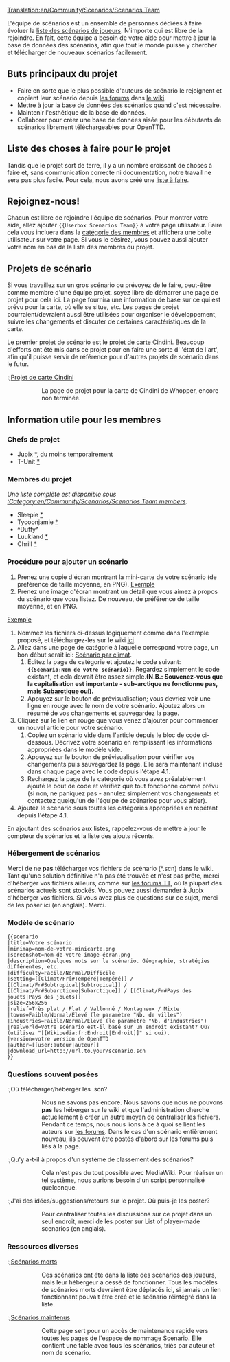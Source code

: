 [[Translation:en/Community/Scenarios/Scenarios Team]]

L'équipe de scénarios est un ensemble de personnes dédiées à faire évoluer la [[fr/Community/Scenarios/Main Page|liste des scénarios de joueurs]]. N'importe qui est libre de la rejoindre. En fait, cette équipe a besoin de votre aide pour mettre à jour la base de données des scénarios, afin que tout le monde puisse y chercher et télécharger de nouveaux scénarios facilement.

==Buts principaux du projet==

* Faire en sorte que le plus possible d'auteurs de scénario le rejoignent et copient leur scénario depuis [http://www.tt-forums.net/viewforum.php?f=60 les forums] dans [[fr/Community/Scenarios/Main Page|le wiki]].
* Mettre à jour la base de données des scénarios quand c'est nécessaire.
* Maintenir l'esthétique de la base de données.
* Collaborer pour créer une base de données aisée pour les débutants de scénarios librement téléchargeables pour OpenTTD.

== Liste des choses à faire pour le projet ==
Tandis que le projet sort de terre, il y a un nombre croissant de choses à faire et, sans communication correcte ni documentation, notre travail ne sera pas plus facile. Pour cela, nous avons créé une [[fr/Archive/Community/Liste à faire de l'équipe de scénarios|liste à faire]].

==Rejoignez-nous!==

Chacun est libre de rejoindre l'équipe de scénarios. Pour montrer votre aide, allez ajouter <code><nowiki>{{Userbox Scenarios Team}}</nowiki></code> à votre page utilisateur. Faire cela vous incluera dans la [[:Category:en/Community/Scenarios/Scenarios Team members|catégorie des membres]] et affichera une boîte utilisateur sur votre page. Si vous le désirez, vous pouvez aussi ajouter votre nom en bas de la liste des membres du projet.

==Projets de scénario==

Si vous travaillez sur un gros scénario ou prévoyez de le faire, peut-être comme membre d'une équipe projet, soyez libre de démarrer une page de projet pour cela ici. La page fournira une information de base sur ce qui est prévu pour la carte, où elle se situe, etc. Les pages de projet pourraient/devraient aussi être utilisées pour organiser le développement, suivre les changements et discuter de certaines caractéristiques de la carte.

Le premier projet de scénario est le [[fr/Community/Scenarios/Projet de carte Cindini|projet de carte Cindini]]. Beaucoup d'efforts ont été mis dans ce projet pour en faire une sorte d' 'état de l'art', afin qu'il puisse servir de référence pour d'autres projets de scénario dans le futur.

:;[[fr/Community/Scenarios/Projet de carte Cindini|Projet de carte Cindini]]
::La page de projet pour la carte de Cindini de Whopper, encore non terminée.

==Information utile pour les membres==

===Chefs de projet===

* Jupix [http://www.tt-forums.net/profile.php?mode=viewprofile&u=6127 *], du moins temporairement
* T-Unit [http://www.tt-forums.net/profile.php?mode=viewprofile&u=16437 *]

===Membres du projet===

''Une liste complète est disponible sous [[:Category:en/Community/Scenarios/Scenarios Team members]].''

*Sleepie [http://www.tt-forums.net/profile.php?mode=viewprofile&u=15521 *]
*Tycoonjamie [http://www.tt-forums.net/profile.php?mode=viewprofile&u=11355 *]
*^Duffy^
*Luukland [http://www.tt-forums.net/profile.php?mode=viewprofile&u=18632 *]
*Chrill [http://www.tt-forums.net/memberlist.php?mode=viewprofile&u=5436 * ]

===Procédure pour ajouter un scénario===

# Prenez une copie d'écran montrant la mini-carte de votre scénario (de préférence de taille moyenne, en PNG). [[:File:en/Community/Scenarios/Scn-echo-minimap.png|Exemple]]
# Prenez une image d'écran montrant un détail que vous aimez à propos du scénario que vous listez. De nouveau, de préférence de taille moyenne, et en PNG.
[[:File:en/Community/Scenarios/Scn-echo-screenshot.png|Exemple]]
# Nommez les fichiers ci-dessus logiquement comme dans l'exemple proposé, et téléchargez-les sur le wiki [[Special:Upload|ici]].
# Allez dans une page de catégorie à laquelle correspond votre page, un bon début serait ici: [[fr/Community/Scenarios/Climate/Main Page|Scénario par climat]].
## Éditez la page de catégorie et ajoutez le code suivant: '''<code><nowiki>{{Scenario:Nom de votre scénario}}</nowiki></code>'''. Regardez simplement le code existant, et cela devrait être assez simple.'''(N.B.: Souvenez-vous que la capitalisation est importante - <nowiki>sub-arctique</nowiki> ne fonctionne pas, mais [[fr/Manual/Climat#subarctique|Subarctique]] oui).'''
## Appuyez sur le bouton de prévisualisation; vous devriez voir une ligne en rouge avec le nom de votre scénario. Ajoutez alors un résumé de vos changements et sauvegardez la page.
# Cliquez sur le lien en rouge que vous venez d'ajouter pour commencer un nouvel article pour votre scénario.
## Copiez un scénario vide dans l'article depuis le bloc de code ci-dessous. Décrivez votre scénario en remplissant les informations appropriées dans le modèle vide.
## Appuyez sur le bouton de prévisualisation pour vérifier vos changements puis sauvegardez la page. Elle sera maintenant incluse dans chaque page avec le code depuis l'étape 4.1.
## Rechargez la page de la catégorie où vous avez préalablement ajouté le bout de code et vérifiez que tout fonctionne comme prévu (si non, ne paniquez pas - annulez simplement vos changements et contactez quelqu'un de l'équipe de scénarios pour vous aider).
# Ajoutez le scénario sous toutes les catégories appropriées en répétant depuis l'étape 4.1.

En ajoutant des scénarios aux listes, rappelez-vous de mettre à jour le compteur de scénarios et la liste des ajouts récents.

===Hébergement de scénarios===
Merci de ne '''pas''' télécharger vos fichiers de scénario (*.scn) dans le wiki. Tant qu'une solution définitive n'a pas été trouvée et n'est pas prête, merci d'héberger vos fichiers ailleurs, comme sur [http://www.tt-forums.net/viewforum.php?f=60 les forums TT], où la plupart des scénarios actuels sont stockés. Vous pouvez aussi demander à Jupix d'héberger vos fichiers. Si vous avez plus de questions sur ce sujet, merci de les poser ici (en anglais).
Merci.

===Modèle de scénario===

<pre>
{{scenario
|title=Votre scénario
|minimap=nom-de-votre-minicarte.png
|screenshot=nom-de-votre-image-écran.png
|description=Quelques mots sur le scénario. Géographie, stratégies différentes, etc.
|difficulty=Facile/Normal/Difficile
|setting=[[Climat/Fr[#Tempéré|Tempéré]] / [[Climat/Fr#Subtropical|Subtropical]] / [[Climat/Fr#Subarctique|Subarctique]] / [[Climat/Fr#Pays des jouets|Pays des jouets]]
|size=256x256
|relief=Très plat / Plat / Vallonné / Montagneux / Mixte
|towns=Faible/Normal/Élevé (le paramètre "Nb. de villes")
|industries=Faible/Normal/Élevé (le paramètre "Nb. d'industries")
|realworld=Votre scénario est-il basé sur un endroit existant? Où? (utilisez "[[Wikipedia:fr:Endroit|Endroit]]" si oui).
|version=votre version de OpenTTD
|author=[[user:auteur|auteur]]
|download_url=http://url.to.your/scenario.scn
}}
</pre>

===Questions souvent posées===

:;Où télécharger/héberger les .scn?
::Nous ne savons pas encore. Nous savons que nous ne pouvons '''pas''' les héberger sur le wiki et que l'administration cherche actuellement à créer un autre moyen de centraliser les fichiers. Pendant ce temps, nous nous lions à ce à quoi se lient les auteurs sur [http://www.tt-forums.net/viewforum.php?f=60 les forums]. Dans le cas d'un scénario entièrement nouveau, ils peuvent être postés d'abord sur les forums puis liés à la page.

:;Qu'y a-t-il à propos d'un système de classement des scénarios?
::Cela n'est pas du tout possible avec MediaWiki. Pour réaliser un tel système, nous aurions besoin d'un script personnalisé quelconque.

:;J'ai des idées/suggestions/retours sur le projet. Où puis-je les poster?
::Pour centraliser toutes les discussions sur ce projet dans un seul endroit, merci de les poster sur List of player-made scenarios (en anglais).

===Ressources diverses===

:;[[fr/Équipe de scénarios/Scénarios morts|Scénarios morts]] 
::Ces scénarios ont été dans la liste des scénarios des joueurs, mais leur hébergeur a cessé de fonctionner. Tous les modèles de scénarios morts devraient être déplacés ici, si jamais un lien fonctionnant pouvait être créé et le scénario réintégré dans la liste.

:;[[fr/Équipe de scénarios/Scénarios maintenus|Scénarios maintenus]]
::Cette page sert pour un accès de maintenance rapide vers toutes les pages de l'espace de nommage Scenario. Elle contient une table avec tous les scénarios, triés par auteur et nom de scénario.
